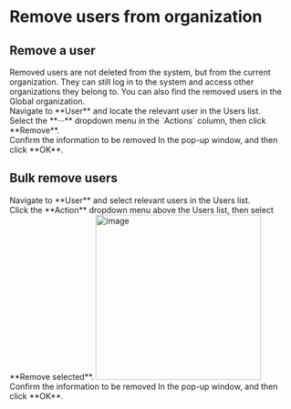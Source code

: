 # Remove users from organization

## Remove a user

<Alert type="note">
Removed users are not deleted from the system, but from the current organization.
They can still log in to the system and access other organizations they belong to.
You can also find the removed users in the Global organization.
</Alert>

<Steps>

<div>
<Nav name="console" />
</div>

<div>
Navigate to **User** and locate the relevant user in the Users list.
</div>

<div>
Select the **···** dropdown menu in the `Actions` column, then click **Remove**.
</div>

<div>
Confirm the information to be removed In the pop-up window, and then click **OK**.
</div>

</Steps>


## Bulk remove users

<Steps>

<div>
<Nav name="console" />
</div>

<div>
Navigate to **User** and select relevant users in the Users list.
</div>

<div>
Click the **Action** dropdown menu above the Users list, then select **Remove selected**.
<img src="/images/docs/admin-guides/users/bulk_remove_users.png" alt="image" width="290"/>
</div>


<div>
Confirm the information to be removed In the pop-up window, and then click **OK**.
</div>

</Steps>